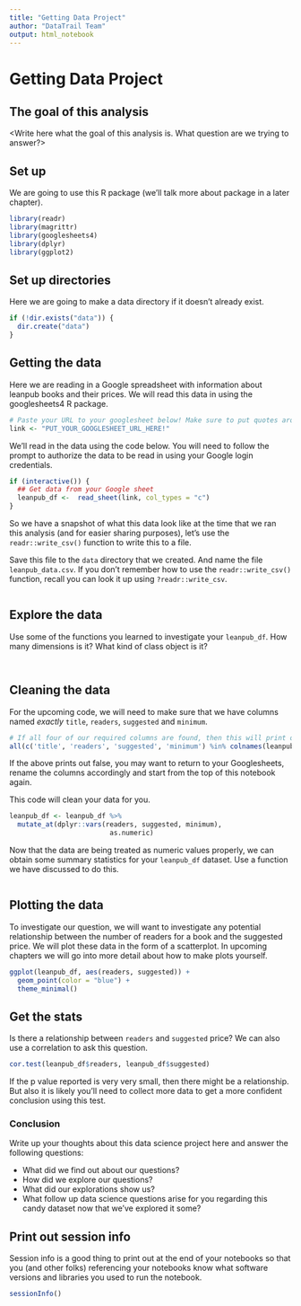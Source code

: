 ```yaml
---
title: "Getting Data Project"
author: "DataTrail Team"
output: html_notebook
---
```


# Getting Data Project

## The goal of this analysis

<Write here what the goal of this analysis is. What question are we trying to answer?> 

## Set up 

We are going to use this R package (we'll talk more about package in a later chapter). 

```r
library(readr)
library(magrittr)
library(googlesheets4)
library(dplyr)
library(ggplot2)
```

## Set up directories

Here we are going to make a data directory if it doesn't already exist. 

```r
if (!dir.exists("data")) {
  dir.create("data")
}
```

## Getting the data 

Here we are reading in a Google spreadsheet with information about leanpub books and their prices. We will read this data in using the googlesheets4 R package. 

```r
# Paste your URL to your googlesheet below! Make sure to put quotes around it
link <- "PUT_YOUR_GOOGLESHEET_URL_HERE!"
```

We'll read in the data using the code below. You will need to follow the prompt to authorize the data to be read in using your Google login credentials. 

```r
if (interactive()) {
  ## Get data from your Google sheet
  leanpub_df <-  read_sheet(link, col_types = "c")
}
```

So we have a snapshot of what this data look like at the time that we ran this analysis (and for easier sharing purposes), let's use the `readr::write_csv()` function to write this to a file. 

Save this file to the `data` directory that we created. And name the file `leanpub_data.csv`. If you don't remember how to use the `readr::write_csv()` function, recall you can look it up using `?readr::write_csv`. 

```r

```

## Explore the data 

Use some of the functions you learned to investigate your `leanpub_df`. How many dimensions is it? What kind of class object is it? 

```r

```

```r

```

## Cleaning the data

For the upcoming code, we will need to make sure that we have columns named *exactly* `title`, `readers`, `suggested` and `minimum`.

```r
# If all four of our required columns are found, then this will print out TRUE
all(c('title', 'readers', 'suggested', 'minimum') %in% colnames(leanpub_df))
```

If the above prints out false, you may want to return to your Googlesheets, rename the columns accordingly and start from the top of this notebook again. 

This code will clean your data for you.

```r
leanpub_df <- leanpub_df %>% 
  mutate_at(dplyr::vars(readers, suggested, minimum), 
                         as.numeric)
```

Now that the data are being treated as numeric values properly, we can obtain some summary statistics for your `leanpub_df` dataset. Use a function we have discussed to do this. 

```r

```

## Plotting the data 

To investigate our question, we will want to investigate any potential relationship between the number of readers for a book and the suggested price. We will plot these data in the form of a scatterplot. In upcoming chapters we will go into more detail about how to make plots yourself.  

```r
ggplot(leanpub_df, aes(readers, suggested)) + 
  geom_point(color = "blue") + 
  theme_minimal()
```

## Get the stats 

Is there a relationship between `readers` and `suggested` price? We can also use a correlation to ask this question. 

```r
cor.test(leanpub_df$readers, leanpub_df$suggested)
```
If the p value reported is very very small, then there might be a relationship. But also it is likely you'll need to collect more data to get a more confident conclusion using this test. 

### Conclusion 

Write up your thoughts about this data science project here and answer the following questions: 

- What did we find out about our questions? 
- How did we explore our questions? 
- What did our explorations show us? 
- What follow up data science questions arise for you regarding this candy dataset now that we've explored it some? 

## Print out session info

Session info is a good thing to print out at the end of your notebooks so that you (and other folks) referencing your notebooks know what software versions and libraries you used to run the notebook.

```r
sessionInfo()
```
